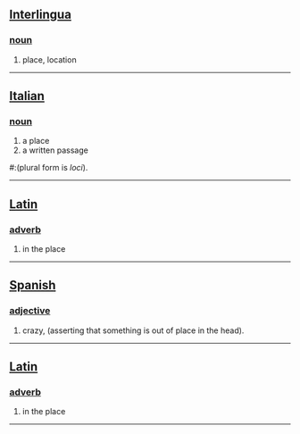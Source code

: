 == [[Interlingua]]==
===[[noun]]===
# place, location

----
 
== [[Italian]] ==
===[[noun]]===
# a place
# a written passage

#:(plural form is ''loci'').

----
 
== [[Latin]]==
===[[adverb]]===
# in the place

----
 
== [[Spanish]]==
===[[adjective]]===
# crazy, (asserting that something is out of place in the head).

----
 
== [[Latin]]==
===[[adverb]]===
# in the place
----